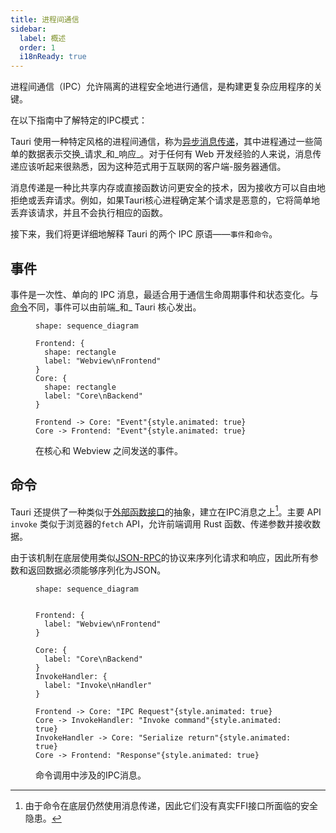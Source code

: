 ```yaml
---
title: 进程间通信
sidebar:
  label: 概述
  order: 1
  i18nReady: true
---
```



进程间通信（IPC）允许隔离的进程安全地进行通信，是构建更复杂应用程序的关键。

在以下指南中了解特定的IPC模式：

<CardGrid>
  <LinkCard
    title="Brownfield"
    href="/concept/inter-process-communication/brownfield/"
  />
  <LinkCard
    title="Isolation"
    href="/concept/inter-process-communication/isolation/"
  />
</CardGrid>

Tauri 使用一种特定风格的进程间通信，称为[异步消息传递]，其中进程通过一些简单的数据表示交换_请求_和_响应_。对于任何有 Web 开发经验的人来说，消息传递应该听起来很熟悉，因为这种范式用于互联网的客户端-服务器通信。

消息传递是一种比共享内存或直接函数访问更安全的技术，因为接收方可以自由地拒绝或丢弃请求。例如，如果Tauri核心进程确定某个请求是恶意的，它将简单地丢弃该请求，并且不会执行相应的函数。

接下来，我们将更详细地解释 Tauri 的两个 IPC 原语——`事件`和`命令`。

## 事件

事件是一次性、单向的 IPC 消息，最适合用于通信生命周期事件和状态变化。与[命令](#命令)不同，事件可以由前端_和_ Tauri 核心发出。

<figure>

```d2 sketch pad=50
shape: sequence_diagram

Frontend: {
  shape: rectangle
  label: "Webview\nFrontend"
}
Core: {
  shape: rectangle
  label: "Core\nBackend"
}

Frontend -> Core: "Event"{style.animated: true}
Core -> Frontend: "Event"{style.animated: true}
```

<figcaption>在核心和 Webview 之间发送的事件。</figcaption>
</figure>

## 命令

Tauri 还提供了一种类似于[外部函数接口]的抽象，建立在IPC消息之上[^1]。主要 API `invoke` 类似于浏览器的`fetch` API，允许前端调用 Rust 函数、传递参数并接收数据。

由于该机制在底层使用类似[JSON-RPC]的协议来序列化请求和响应，因此所有参数和返回数据必须能够序列化为JSON。

<figure>

```d2 sketch pad=50
shape: sequence_diagram


Frontend: {
  label: "Webview\nFrontend"
}

Core: {
  label: "Core\nBackend"
}
InvokeHandler: {
  label: "Invoke\nHandler"
}

Frontend -> Core: "IPC Request"{style.animated: true}
Core -> InvokeHandler: "Invoke command"{style.animated: true}
InvokeHandler -> Core: "Serialize return"{style.animated: true}
Core -> Frontend: "Response"{style.animated: true}
```

<figcaption>命令调用中涉及的IPC消息。</figcaption>
</figure>

[^1]: 由于命令在底层仍然使用消息传递，因此它们没有真实FFI接口所面临的安全隐患。

[异步消息传递]: https://en.wikipedia.org/wiki/Message_passing#Asynchronous_message_passing
[json-rpc]: https://www.jsonrpc.org
[外部函数接口]: https://en.wikipedia.org/wiki/Foreign_function_interface
